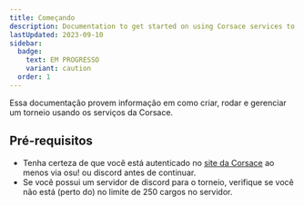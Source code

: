 ```yaml
---
title: Começando
description: Documentation to get started on using Corsace services to run a tournament.
lastUpdated: 2023-09-10
sidebar:
  badge:
    text: EM PROGRESSO
    variant: caution
  order: 1
---
```



Essa documentação provem informação em como criar, rodar e gerenciar um torneio usando os serviços da Corsace.

## Pré-requisitos

- Tenha certeza de que você está autenticado no [site da Corsace](https://corsace.io) ao menos via osu! ou discord antes de continuar.
- Se você possui um servidor de discord para o torneio, verifique se você não está (perto do) no limite de 250 cargos no servidor.

<WorkInProgress section="tournament_org" />
